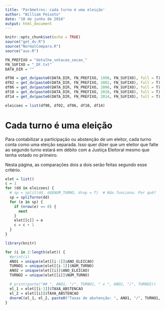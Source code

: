 ```yaml
---
title: 'Parâmetros: cada turno é uma eleição'
author: "William Peixoto"
date: "10 de junho de 2018"
output: html_document
---
```


```r
knitr::opts_chunk$set(echo = TRUE)
source("get_dv.R")
source("NormalCompara.R")
source("aux.R")

FN_PREFIXO = "detalhe_votacao_secao_"
FN_SUFIXO = "_DF.txt"
DATA_DIR = ""

df98 = get_dv(paste0(DATA_DIR, FN_PREFIXO, 1998, FN_SUFIXO), full = T)
df02 = get_dv(paste0(DATA_DIR, FN_PREFIXO, 2002, FN_SUFIXO), full = T)
df06 = get_dv(paste0(DATA_DIR, FN_PREFIXO, 2006, FN_SUFIXO), full = T)
df10 = get_dv(paste0(DATA_DIR, FN_PREFIXO, 2010, FN_SUFIXO), full = T)
df14 = get_dv(paste0(DATA_DIR, FN_PREFIXO, 2014, FN_SUFIXO), full = T)

eleicoes = list(df98, df02, df06, df10, df14)

```

# Cada turno é uma eleição

Para contabilizar a participação ou abstenção de um eleitor, cada turno conta como uma eleição separada. Isso quer dizer que um eleitor que falte ao segundo turno estará em débito com a Justiça Eleitoral mesmo que tenha votado no primeiro.

Nesta página, as comparações dois a dois serão feitas segundo esse critério.

```r
elet = list()
c = 1
for (dd in eleicoes) {
  # sp = split(dd, dd$NUM_TURNO, drop = T)  # Não funciona. Por quê?
  sp = spliTurno(dd)
  for (e in sp) {
    if (nrow(e) == 0) {
      next
    }
    elet[[c]] = e
    c = c + 1
  }
}
```

```r
library(knitr)

for (i in 2:length(elet)) {
  #print(i)
  ANO1 = unique(elet[[i-1]]$ANO_ELEICAO)
  TURNO1 = unique(elet[[i-1]]$NUM_TURNO)
  ANO2 = unique(elet[[i]]$ANO_ELEICAO)
  TURNO2 = unique(elet[[i]]$NUM_TURNO)

  # print(paste("## ", ANO1, "/", TURNO1, " x ", ANO2, "/", TURNO2))
  el_1 = elet[[i-1]]$TAXA_ABSTENCAO
  el_2 = elet[[i]]$TAXA_ABSTENCAO
  dnormC(el_1, el_2, paste0("Taxas de abstenção: ", ANO1, "/", TURNO1, "º Turno x ", ANO2, "/", TURNO2, "º Turno"))
}
```